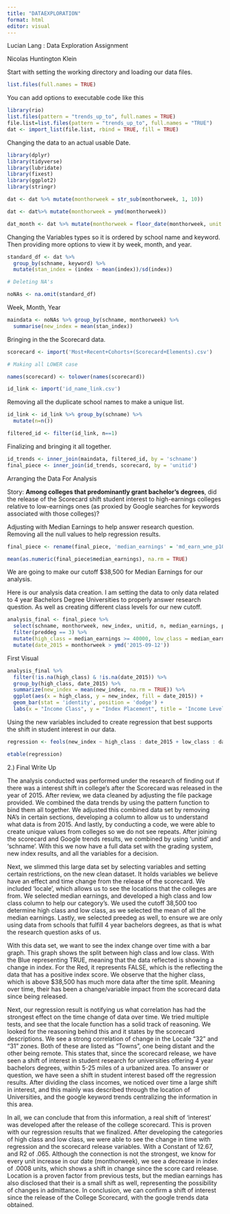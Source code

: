```yaml
---
title: "DATAEXPLORATION"
format: html
editor: visual
---
```


Lucian Lang : Data Exploration Assignment

Nicolas Huntington Klein

Start with setting the working directory and loading our data files.

```r
list.files(full.names = TRUE)
```

You can add options to executable code like this

```r
library(rio)
list.files(pattern = "trends_up_to", full.names = TRUE)
file.list=list.files(pattern = "trends_up_to", full.names = "TRUE")
dat <- import_list(file.list, rbind = TRUE, fill = TRUE)
```

Changing the data to an actual usable Date.

```r
library(dplyr)
library(tidyverse)
library(lubridate)
library(fixest)
library(ggplot2)
library(stringr)

dat <- dat %>% mutate(monthorweek = str_sub(monthorweek, 1, 10))

dat <- dat%>% mutate(monthorweek = ymd(monthorweek))

dat_month <- dat %>% mutate(monthorweek = floor_date(monthorweek, unit = "month"))
```

Changing the Variables types so it is ordered by school name and keyword. Then providing more options to view it by week, month, and year.

```r
standard_df <- dat %>%
  group_by(schname, keyword) %>%
  mutate(stan_index = (index - mean(index))/sd(index))

# Deleting NA's

noNAs <- na.omit(standard_df)
```

Week, Month, Year

```r
maindata <- noNAs %>% group_by(schname, monthorweek) %>%
  summarise(new_index = mean(stan_index))
```

Bringing in the the Scorecard data.

```r
scorecard <- import('Most+Recent+Cohorts+(Scorecard+Elements).csv')

# Making all LOWER case

names(scorecard) <- tolower(names(scorecard))

id_link <- import('id_name_link.csv')
```

Removing all the duplicate school names to make a unique list.

```r
id_link <- id_link %>% group_by(schname) %>%
  mutate(n=n())

filtered_id <- filter(id_link, n==1)
```

Finalizing and bringing it all together.

```r
id_trends <- inner_join(maindata, filtered_id, by = 'schname')
final_piece <- inner_join(id_trends, scorecard, by = 'unitid')
```

Arranging the Data For Analysis

Story: **Among colleges that predominantly grant bachelor's degrees**, did the release of the Scorecard shift student interest to high-earnings colleges relative to low-earnings ones (as proxied by Google searches for keywords associated with those colleges)?

Adjusting with Median Earnings to help answer research question. Removing all the null values to help regression results.

```r
final_piece <- rename(final_piece, 'median_earnings' = 'md_earn_wne_p10-reported-earnings')

mean(as.numeric(final_piece$median_earnings), na.rm = TRUE)
```

We are going to make our cutoff \$38,500 for Median Earnings for our analysis.

Here is our analysis data creation. I am setting the data to only data related to 4 year Bachelors Degree Universities to properly answer research question. As well as creating different class levels for our new cutoff.

```r
analysis_final <- final_piece %>%
  select(schname, monthorweek, new_index, unitid, n, median_earnings, preddeg, locale, grad_debt_mdn_supp) %>%
  filter(preddeg == 3) %>%
  mutate(high_class = median_earnings >= 40000, low_class = median_earnings <= 38000, median_class = median_earnings > 38000 & median_earnings < 40000) %>%
  mutate(date_2015 = monthorweek > ymd('2015-09-12'))
```

First Visual

```r
analysis_final %>%
  filter(!is.na(high_class) & !is.na(date_2015)) %>%
  group_by(high_class, date_2015) %>%
  summarize(new_index = mean(new_index, na.rm = TRUE)) %>%
  ggplot(aes(x = high_class, y = new_index, fill = date_2015)) +
  geom_bar(stat = 'identity', position = 'dodge') + 
  labs(x = "Income Class", y = "Index Placement", title = 'Income Level Index Placement')
```

Using the new variables included to create regression that best supports the shift in student interest in our data.

```r
regression <- feols(new_index ~ high_class : date_2015 + low_class : date_2015 + monthorweek, vcov = 'hetero', data = analysis_final)

etable(regression)
```

2.) Final Write Up

The analysis conducted was performed under the research of finding out if there was a interest shift in college's after the Scorecard was released in the year of 2015. After review, we data cleaned by adjusting the file package provided. We combined the data trends by using the pattern function to bind them all together. We adjusted this combined data set by removing NA's in certain sections, developing a column to allow us to understand what data is from 2015. And lastly, by conducting a code, we were able to create unique values from colleges so we do not see repeats. After joining the scorecard and Google trends results, we combined by using 'unitid' and 'schname'. With this we now have a full data set with the grading system, new index results, and all the variables for a decision.

Next, we slimmed this large data set by selecting variables and setting certain restrictions, on the new clean dataset. It holds variables we believe have an effect and time change from the release of the scorecard. We included 'locale', which allows us to see the locations that the colleges are from. We selected median earnings, and developed a high class and low class column to help our category's. We used the cutoff 38,500 too determine high class and low class, as we selected the mean of all the median earnings. Lastly, we selected preedeg as well, to ensure we are only using data from schools that fulfill 4 year bachelors degrees, as that is what the research question asks of us.

With this data set, we want to see the index change over time with a bar graph. This graph shows the split between high class and low class. With the Blue representing TRUE, meaning that the data reflected is showing a change in index. For the Red, it represents FALSE, which is the reflecting the data that has a positive index score. We observe that the higher class, which is above \$38,500 has much more data after the time split. Meaning over time, their has been a change/variable impact from the scorecard data since being released.

Next, our regression result is notifying us what correlation has had the strongest effect on the time change of data over time. We tried multiple tests, and see that the locale function has a solid track of reasoning. We looked for the reasoning behind this and it states by the scorecard descriptions. We see a strong correlation of change in the Locale "32" and "31" zones. Both of these are listed as "Towns", one being distant and the other being remote. This states that, since the scorecard release, we have seen a shift of interest in student research for universities offering 4 year bachelors degrees, within 5-25 miles of a urbanized area. To answer or question, we have seen a shift in student interest based off the regression results. After dividing the class incomes, we noticed over time a large shift in interest, and this mainly was described through the location of Universities, and the google keyword trends centralizing the information in this area.

In all, we can conclude that from this information, a real shift of 'interest' was developed after the release of the college scorecard. This is proven with our regression results that we finalized. After developing the categories of high class and low class, we were able to see the change in time with regression and the scorecard release variables. With a Constant of 12.67, and R2 of .065. Although the connection is not the strongest, we know for every unit increase in our date (monthorweek), we see a decrease in index of .0008 units, which shows a shift in change since the score card release. Location is a proven factor from previous tests, but the median earnings has also disclosed that their is a small shift as well, representing the possibility of changes in admittance. In conclusion, we can confirm a shift of interest since the release of the College Scorecard, with the google trends data obtained.

